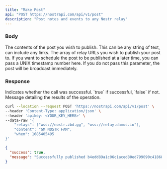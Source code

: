 ```yaml
---
title: "Make Post"
api: "POST https://nostrapi.com/api/v1/post"
description: "Post notes and events to any Nostr relay"
---
```


### Body

<ParamField body="content" type="string" >
  The contents of the post you wish to publish. This can be any string of text, can include any links.
</ParamField>

<ParamField body="relays" type="array" >
  The array of relay URLs you wish to publish your post to.
</ParamField>

<ParamField body="when" type="number" optional="true">
  If you want to schedule the post to be published at a later time, you can pass a UNIX timestamp number here. If you do not pass this parameter, the post will be broadcast immediately.
</ParamField>

### Response

<ResponseField name="success" type="boolean">
  Indicates whether the call was successful. `true` if successful, `false` if not.
</ResponseField>

<ResponseField name="message" type="string">
  Message detailing the results of the operation.
</ResponseField>

<RequestExample>

```bash Example Request
curl --location --request POST 'https://nostrapi.com/api/v1/post' \
--header 'Content-Type: application/json' \
--header 'apikey: <YOUR_KEY_HERE>' \
--data-raw '{
    "relays": ["wss://nostr.zbd.gg", "wss://relay.damus.io"],
    "content": "GM NOSTR FAM",
    "when": 1685405495
}'
```

</RequestExample>

<ResponseExample>

```json Response
{
  "success": true,
  "message": "Successfully published b4edd89a1c06c1aced80ed799090c418685939b3fe8778f8e76cc7ff1f2e36d7 event."
}
```

</ResponseExample>
